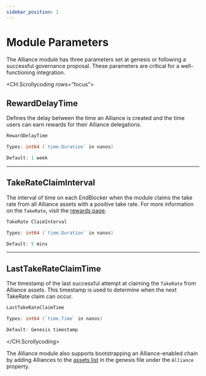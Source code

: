 ```yaml
---
sidebar_position: 1
---
```

# Module Parameters

The Alliance module has three parameters set at genesis or following a successful governance proposal. These parameters are critical for a well-functioning integration.

<CH.Scrollycoding rows="focus">

## RewardDelay<wbr />Time

Defines the delay between the time an Alliance is created and the time users can earn rewards for their Alliance delegations.

```go params.go
RewardDelayTime

Types: int64 (`time.Duration` in nanos)

Default: 1 week
```
---

## TakeRate<wbr />ClaimInterval

The interval of time on each EndBlocker when the module claims the take rate from all Alliance assets with a positive take rate. For more information on the `TakeRate`, visit the [rewards page](../concepts/rewards.mdx). 

```go params.go
TakeRate ClaimInterval

Types: int64 (`time.Duration` in nanos)

Default: 5 mins
```

---

## Last<wbr />TakeRate<wbr />ClaimTime

The timestamp of the last successful attempt at claiming the `TakeRate` from Alliance assets. This timestamp is used to determine when the next TakeRate claim can occur.

```go params.go
LastTakeRateClaimTime

Types: int64 (`time.Time` in nanos)

Default: Genesis timestamp
```
</CH.Scrollycoding>

The Alliance module also supports bootstrapping an Alliance-enabled chain by adding Alliances to the [assets list](./asset.mdx) in the genesis file under the `Alliance` property.


